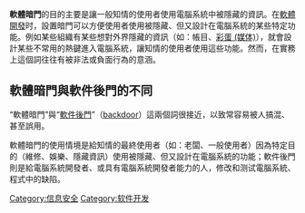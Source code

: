 {{multiple issues|
{{dead end|time=2015-04-01T01:48:07+00:00}}
{{expand|time=2015-04-01T01:48:07+00:00}}
{{unreferenced|time=2015-04-01T01:48:07+00:00}}
{{original research|time=2015-04-04T05:00:30+00:00}}
}}
{{TA
|G1=IT
}}
'''軟體暗門'''的目的主要是讓一般知情的使用者使用電腦系統中被隱藏的資訊。在[[軟體開發|軟體開發]]时，設置暗門可以方便使用者使用被隱藏、但又設計在電腦系統的某些特定功能。例如某些組織有某些想對外界隱藏的資訊（如：帳目、[[彩蛋_(媒体)|彩蛋 (媒体)]]），就會設計某些不常用的熱鍵進入電腦系統，讓知情的使用者使用這些功能。然而，在實務上這個詞往往有被非法或負面行為的意涵。

== 軟體暗門與軟件後門的不同 ==
“軟體暗門”與“[[軟件後門|軟件後門]]”（[[軟體後門|backdoor]]）這兩個詞很接近，以致常容易被人搞混、甚至誤用。

軟體暗門的使用情境是給知情的最終使用者（如：老闆、一般使用者）因為特定目的（維修、娛樂、隱藏資訊）使用被隱藏、但又設計在電腦系統的功能；軟件後門則是給電腦系統開發者、或具有電腦系統開發者能力的人，修改和测试電腦系統、程式中的缺陷。

[[Category:信息安全|Category:信息安全]]
[[Category:软件开发|Category:软件开发]]
